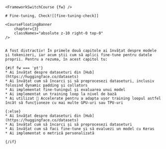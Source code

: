 ```mdx chapters/en/chapter3/5.mdx (1-26)
<FrameworkSwitchCourse {fw} />

# Fine-tuning, Check![[fine-tuning-check]]

<CourseFloatingBanner
    chapter={3}
    classNames="absolute z-10 right-0 top-0"
/>


A fost distractiv! În primele două capitole ai învățat despre modele și tokenizeri, iar acum știi cum să aplici fine-tune pentru datele proprii. Pentru a rezuma, în acest capitol tu:

{#if fw === 'pt'}
* Ai învățat despre dataseturi din [Hub](https://huggingface.co/datasets)
* Ai învățat cum să încarci și să preprocesezi dataseturi, inclusiv folosind dynamic padding și collators
* Ai implementat fine-tuningul și evaluarea unui model
* Ai implementat un training loop la nivel de bază
* Ai utilizat 🤗 Accelerate pentru a adapta ușor training loopul astfel încât să funcționeze cu mai multe GPU-uri sau TPU-uri

{:else}
* Ai învățat despre dataseturi din [Hub](https://huggingface.co/datasets)
* Ai învățat cum să încarci și să preprocesezi dataseturi
* Ai învățat cum să faci fine-tune și să evaluezi un model cu Keras
* Ai implementat o metrică personalizată

{/if}
```